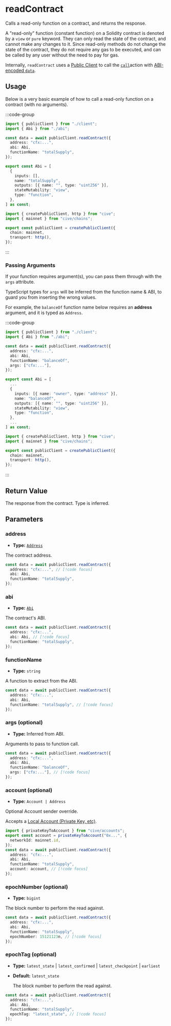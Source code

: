 # readContract

Calls a read-only function on a contract, and returns the response.

A "read-only" function (constant function) on a Solidity contract is denoted by a `view` or `pure` keyword. They can only read the state of the contract, and cannot make any changes to it. Since read-only methods do not change the state of the contract, they do not require any gas to be executed, and can be called by any user without the need to pay for gas.

Internally, `readContract` uses a [Public Client](/docs/clients/public) to call the [`call`](/docs/actions/public/call)action with [ABI-encoded `data`](#TODO).

## Usage

Below is a very basic example of how to call a read-only function on a contract (with no arguments).

:::code-group

```ts [example.ts]
import { publicClient } from "./client";
import { Abi } from "./abi";

const data = await publicClient.readContract({
  address: "cfx:...",
  abi: Abi,
  functionName: "totalSupply",
});
```

```ts [abi.ts]
export const Abi = [
  {
    inputs: [],
    name: "totalSupply",
    outputs: [{ name: "", type: "uint256" }],
    stateMutability: "view",
    type: "function",
  },
] as const;
```

```ts [client.ts]
import { createPublicClient, http } from "cive";
import { mainnet } from "cive/chains";

export const publicClient = createPublicClient({
  chain: mainnet,
  transport: http(),
});
```

:::

### Passing Arguments

If your function requires argument(s), you can pass them through with the `args` attribute.

TypeScript types for `args` will be inferred from the function name & ABI, to guard you from inserting the wrong values.

For example, the `balanceOf` function name below requires an **address** argument, and it is typed as `Address`.

:::code-group

```ts [example.ts] {8}
import { publicClient } from "./client";
import { Abi } from "./abi";

const data = await publicClient.readContract({
  address: "cfx:...",
  abi: Abi,
  functionName: "balanceOf",
  args: ["cfx:..."],
});
```

```ts [abi.ts]
export const Abi = [
  ...
  {
    inputs: [{ name: "owner", type: "address" }],
    name: "balanceOf",
    outputs: [{ name: "", type: "uint256" }],
    stateMutability: "view",
    type: "function",
  },
  ...
] as const;
```

```ts [client.ts]
import { createPublicClient, http } from "cive";
import { mainnet } from "cive/chains";

export const publicClient = createPublicClient({
  chain: mainnet,
  transport: http(),
});
```

:::

## Return Value

The response from the contract. Type is inferred.

## Parameters

### address

- **Type:** [`Address`](#TODO)

The contract address.

```ts
const data = await publicClient.readContract({
  address: "cfx:...", // [!code focus]
  abi: Abi,
  functionName: "totalSupply",
});
```

### abi

- **Type:** [`Abi`](#TODO)

The contract's ABI.

```ts
const data = await publicClient.readContract({
  address: "cfx:...",
  abi: Abi, // [!code focus]
  functionName: "totalSupply",
});
```

### functionName

- **Type:** `string`

A function to extract from the ABI.

```ts
const data = await publicClient.readContract({
  address: "cfx:...",
  abi: Abi,
  functionName: "totalSupply", // [!code focus]
});
```

### args (optional)

- **Type:** Inferred from ABI.

Arguments to pass to function call.

```ts
const data = await publicClient.readContract({
  address: "cfx:...",
  abi: Abi,
  functionName: "balanceOf",
  args: ["cfx:..."], // [!code focus]
});
```

### account (optional)

- **Type:** `Account | Address`

Optional Account sender override.

Accepts a [Local Account (Private Key, etc)](/docs/accounts/hdKeyToAccount).

```ts
import { privateKeyToAccount } from "cive/accounts";
export const account = privateKeyToAccount("0x...", {
  networkId: mainnet.id,
});
const data = await publicClient.readContract({
  address: "cfx:...",
  abi: Abi,
  functionName: "totalSupply",
  account: account, // [!code focus]
});
```

### epochNumber (optional)

- **Type:** `bigint`

The block number to perform the read against.

```ts
const data = await publicClient.readContract({
  address: "cfx:...",
  abi: Abi,
  functionName: "totalSupply",
  epochNumber: 15121123n, // [!code focus]
});
```

### epochTag (optional)

- **Type:** `latest_state` | `latest_confirmed` | `latest_checkpoint` | `earliest`
- **Default:** `latest_state`

  The block number to perform the read against.

```ts
const data = await publicClient.readContract({
  address: "cfx:...",
  abi: Abi,
  functionName: "totalSupply",
  epochTag: "latest_state", // [!code focus]
});
```